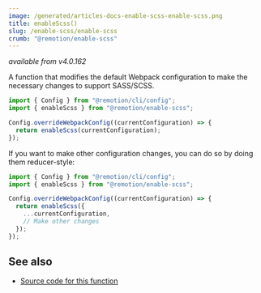 ```yaml
---
image: /generated/articles-docs-enable-scss-enable-scss.png
title: enableScss()
slug: /enable-scss/enable-scss
crumb: "@remotion/enable-scss"
---
```


_available from v4.0.162_

A function that modifies the default Webpack configuration to make the necessary changes to support SASS/SCSS.

```ts twoslash title="remotion.config.ts"
import { Config } from "@remotion/cli/config";
import { enableScss } from "@remotion/enable-scss";

Config.overrideWebpackConfig((currentConfiguration) => {
  return enableScss(currentConfiguration);
});
```

If you want to make other configuration changes, you can do so by doing them reducer-style:

```ts twoslash title="remotion.config.ts"
import { Config } from "@remotion/cli/config";
import { enableScss } from "@remotion/enable-scss";

Config.overrideWebpackConfig((currentConfiguration) => {
  return enableScss({
    ...currentConfiguration,
    // Make other changes
  });
});
```

## See also

- [Source code for this function](https://github.com/remotion-dev/remotion/blob/main/packages/enable-scss/src/enable-scss.ts)
